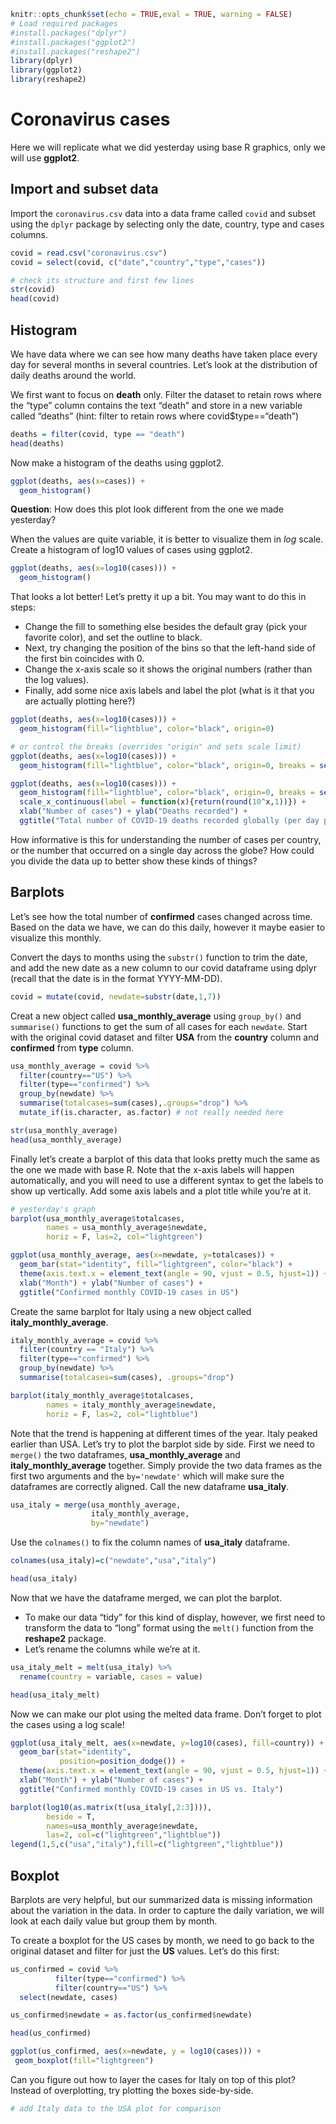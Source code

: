 ```r
knitr::opts_chunk$set(echo = TRUE,eval = TRUE, warning = FALSE)
# Load required packages
#install.packages("dplyr")
#install.packages("ggplot2")
#install.packages("reshape2")
library(dplyr)
library(ggplot2)
library(reshape2)
```

# Coronavirus cases

Here we will replicate what we did yesterday using base R graphics, only we will use **ggplot2**.

## Import and subset data

Import the `coronavirus.csv` data into a data frame called `covid` and subset using the `dplyr` package by selecting only the date, country, type and cases columns.  
```r
covid = read.csv("coronavirus.csv")
covid = select(covid, c("date","country","type","cases"))

# check its structure and first few lines
str(covid)
head(covid)
```

## Histogram

We have data where we can see how many deaths have taken place every day for several months in several countries. Let's look at the distribution of daily deaths around the world.

We first want to focus on **death** only. Filter the dataset to retain rows where the "type" column contains the text "death" and store in a new variable called "deaths" (hint: filter to retain rows where covid$type=="death")

```r
deaths = filter(covid, type == "death")
head(deaths)
```

Now make a histogram of the deaths using ggplot2.

```r
ggplot(deaths, aes(x=cases)) + 
  geom_histogram()
```
**Question**: How does this plot look different from the one we made yesterday?

When the values are quite variable, it is better to visualize them in *log* scale. Create a histogram of log10 values of cases using ggplot2.

```r
ggplot(deaths, aes(x=log10(cases))) + 
  geom_histogram()

```

That looks a lot better! Let's pretty it up a bit. You may want to do this in steps:

+ Change the fill to something else besides the default gray (pick your favorite color), and set the outline to black. 
+ Next, try changing the position of the bins so that the left-hand side of the first bin coincides with 0.
+ Change the x-axis scale so it shows the original numbers (rather than the log values).
+ Finally, add some nice axis labels and label the plot (what is it that you are actually plotting here?)

```r
ggplot(deaths, aes(x=log10(cases))) + 
  geom_histogram(fill="lightblue", color="black", origin=0)

# or control the breaks (overrides "origin" and sets scale limit)
ggplot(deaths, aes(x=log10(cases))) + 
  geom_histogram(fill="lightblue", color="black", origin=0, breaks = seq(0,4,by=.1))

ggplot(deaths, aes(x=log10(cases))) + 
  geom_histogram(fill="lightblue", color="black", origin=0, breaks = seq(0,4,by=.1)) +
  scale_x_continuous(label = function(x){return(round(10^x,1))}) +
  xlab("Number of cases") + ylab("Deaths recorded") +
  ggtitle("Total number of COVID-19 deaths recorded globally (per day per country)")
```

How informative is this for understanding the number of cases per country, or the number that occurred on a single day across the globe? How could you divide the data up to better show these kinds of things?

## Barplots

Let's see how the total number of **confirmed** cases changed across time. Based on the data we have, we can do this daily, however it maybe easier to visualize this monthly.

Convert the days to months using the `substr()` function to trim the date, and add the new date as a new column to our covid dataframe using dplyr (recall that the date is in the format YYYY-MM-DD).

```r
covid = mutate(covid, newdate=substr(date,1,7))
```

Creat a new object called **usa_monthly_average** using `group_by()` and `summarise()` functions to get the sum of all cases for each `newdate`. Start with the original covid dataset and filter **USA** from the **country** column and **confirmed** from **type** column.

```r
usa_monthly_average = covid %>% 
  filter(country=="US") %>% 
  filter(type=="confirmed") %>% 
  group_by(newdate) %>% 
  summarise(totalcases=sum(cases),.groups="drop") %>% 
  mutate_if(is.character, as.factor) # not really needed here

str(usa_monthly_average)
head(usa_monthly_average)
```

Finally let's create a barplot of this data that looks pretty much the same as the one we made with base R. Note that the x-axis labels will happen automatically, and you will need to use a different syntax to get the labels to show up vertically. Add some axis labels and a plot title while you're at it.

```r
# yesterday's graph
barplot(usa_monthly_average$totalcases, 
        names = usa_monthly_average$newdate,
        horiz = F, las=2, col="lightgreen")

ggplot(usa_monthly_average, aes(x=newdate, y=totalcases)) +
  geom_bar(stat="identity", fill="lightgreen", color="black") +
  theme(axis.text.x = element_text(angle = 90, vjust = 0.5, hjust=1)) +
  xlab("Month") + ylab("Number of cases") +
  ggtitle("Confirmed monthly COVID-19 cases in US")
```
Create the same barplot for Italy using a new object called **italy_monthly_average**.

```r
italy_monthly_average = covid %>% 
  filter(country == "Italy") %>% 
  filter(type=="confirmed") %>% 
  group_by(newdate) %>% 
  summarise(totalcases=sum(cases), .groups="drop")

barplot(italy_monthly_average$totalcases, 
        names = italy_monthly_average$newdate,
        horiz = F, las=2, col="lightblue")

```

Note that the trend is happening at different times of the year. Italy peaked earlier than USA. Let's try to plot the barplot side by side. First we need to `merge()` the two dataframes, **usa_monthly_average** and **italy_monthly_average** together. Simply provide the two data frames as the first two arguments and the `by='newdate'` which will make sure the dataframes are correctly aligned. Call the new dataframe **usa_italy**.

```r
usa_italy = merge(usa_monthly_average, 
                  italy_monthly_average,
                  by="newdate")
```

Use the `colnames()` to fix the column names of **usa_italy** dataframe.

```r
colnames(usa_italy)=c("newdate","usa","italy")

head(usa_italy)
```

Now that we have the dataframe merged, we can plot the barplot. 

+ To make our data "tidy" for this kind of display, however, we first need to transform the data to "long" format using the `melt()` function from the **reshape2** package.
+ Let's rename the columns while we're at it.

```r
usa_italy_melt = melt(usa_italy) %>% 
  rename(country = variable, cases = value)

head(usa_italy_melt)
```

Now we can make our plot using the melted data frame. Don't forget to plot the cases using a log scale!

```r
ggplot(usa_italy_melt, aes(x=newdate, y=log10(cases), fill=country)) +
  geom_bar(stat="identity", 
           position=position_dodge()) +
  theme(axis.text.x = element_text(angle = 90, vjust = 0.5, hjust=1)) +
  xlab("Month") + ylab("Number of cases") +
  ggtitle("Confirmed monthly COVID-19 cases in US vs. Italy")

barplot(log10(as.matrix(t(usa_italy[,2:3]))), 
        beside = T, 
        names=usa_monthly_average$newdate,
        las=2, col=c("lightgreen","lightblue"))
legend(1,5,c("usa","italy"),fill=c("lightgreen","lightblue"))
```


## Boxplot

Barplots are very helpful, but our summarized data is missing information about the variation in the data. In order to capture the daily variation, we will look at each daily value but group them by month. 

To create a boxplot for the US cases by month, we need to go back to the original dataset and filter for just the **US** values. Let's do this first:

```r
us_confirmed = covid %>% 
          filter(type=="confirmed") %>% 
          filter(country=="US") %>% 
  select(newdate, cases)

us_confirmed$newdate = as.factor(us_confirmed$newdate)

head(us_confirmed)
```

```r
ggplot(us_confirmed, aes(x=newdate, y = log10(cases))) +
 geom_boxplot(fill="lightgreen")
```

Can you figure out how to layer the cases for Italy on top of this plot? Instead of overplotting, try plotting the boxes side-by-side.

```r
# add Italy data to the USA plot for comparison

```

